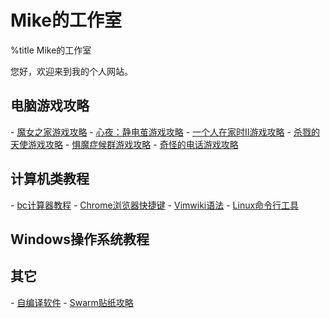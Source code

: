 = Mike的工作室 =
%title Mike的工作室

您好，欢迎来到我的个人网站。

== 电脑游戏攻略 ==
- [[魔女之家游戏攻略]]
- [[心夜：静电茧游戏攻略]]
- [[一个人在家时II游戏攻略]]
- [[杀戮的天使游戏攻略]]
- [[惧魔症候群游戏攻略]]
- [[奇怪的电话游戏攻略]]

== 计算机类教程 ==
- [[bc计算器教程]]
- [[Chrome浏览器快捷键]]
- [[Vimwiki语法]]
- [[Linux命令行工具]]

== Windows操作系统教程 ==

== 其它 ==
- [[自编译软件]]
- [[Swarm贴纸攻略]]
